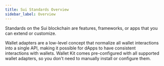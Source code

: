 ```yaml
---
title: Sui Standards Overview
sidebar_label: Overview
---
```



Standards on the Sui blockchain are features, frameworks, or apps that you can extend or customize.

<Cards>
<Card title="Deepbook" href="standards/deepbook"/>
<Card title="Kiosk" href="standards/kiosk"/>
<Card title="Closed Loop Token" href="standards/closed-loop-token"/>
<Card title="Wallet Kit" href="https://sui-typescript-docs.vercel.app/wallet-kit/getting-started">
Wallet adapters are a low-level concept that normalize all wallet interactions into a single API, making it possible for dApps to have consistent interactions with wallets. Wallet Kit comes pre-configured with all supported wallet adapters, so you don't need to manually install or configure them.
</Card>
<Card title="Sui Object Display" href="standards/display"/>
</Cards>

